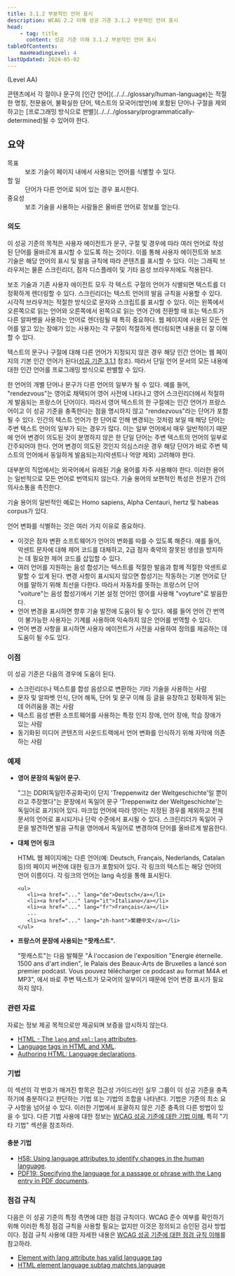 ```yaml
---
title: 3.1.2 부분적인 언어 표시
description: WCAG 2.2 이해 성공 기준 3.1.2 부분적인 언어 표시
head:
    - tag: title
      content: 성공 기준 이해 3.1.2 부분적인 언어 표시
tableOfContents:
    maxHeadingLevel: 4
lastUpdated: 2024-05-02
---
```



(Level AA)

<Card title="성공 기준(SC)">
콘텐츠에서 각 절이나 문구의 [인간 언어](../../../glossary/human-language)는 적절한 명칭, 전문용어, 불확실한 단어, 텍스트의 모국어(방언)에 포함된 단어나 구절을 제외하고는 [프로그래밍 방식으로 판별](../../../glossary/programmatically-determined)될 수 있어야 한다.
</Card>

## 요약

<dl>
<dt>목표</dt>
<dd>보조 기술이 페이지 내에서 사용되는 언어를 식별할 수 있다.</dd>
<dt>할 일</dt>
<dd>단어가 다른 언어로 되어 있는 경우 표시한다.</dd>
<dt>중요성</dt>
<dd>보조 기술을 사용하는 사람들은 올바른 언어로 정보를 얻는다.</dd>
</dl>

### 의도

이 성공 기준의 목적은 사용자 에이전트가 문구, 구절 및 경우에 따라 여러 언어로 작성된 단어를 올바르게 표시할 수 있도록 하는 것이다. 이를 통해 사용자 에이전트와 보조 기술은 해당 언어의 표시 및 발음 규칙에 따라 콘텐츠를 표시할 수 있다. 이는 그래픽 브라우저는 물론 스크린리더, 점자 디스플레이 및 기타 음성 브라우저에도 적용된다.

보조 기술과 기존 사용자 에이전트 모두 각 텍스트 구절의 언어가 식별되면 텍스트를 더 정확하게 렌더링할 수 있다. 스크린리더는 텍스트 언어의 발음 규칙을 사용할 수 있다. 시각적 브라우저는 적절한 방식으로 문자와 스크립트를 표시할 수 있다. 이는 왼쪽에서 오른쪽으로 읽는 언어와 오른쪽에서 왼쪽으로 읽는 언어 간에 전환할 때 또는 텍스트가 다른 알파벳을 사용하는 언어로 렌더링될 때 특히 중요하다. 웹 페이지에 사용된 모든 언어를 알고 있는 장애가 있는 사용자는 각 구절이 적절하게 렌더링되면 내용을 더 잘 이해할 수 있다.

텍스트의 문구나 구절에 대해 다른 언어가 지정되지 않은 경우 해당 인간 언어는 웹 페이지의 기본 인간 언어가 된다([성공 기준 3.1.1](language-of-page) 참조). 따라서 단일 언어 문서의 모든 내용에 대한 인간 언어를 프로그래밍 방식으로 판별할 수 있다.

한 언어의 개별 단어나 문구가 다른 언어의 일부가 될 수 있다. 예를 들어, "rendezvous"는 영어로 채택되어 영어 사전에 나타나고 영어 스크린리더에서 적절하게 발음되는 프랑스어 단어이다. 따라서 영어 텍스트의 한 구절에는 인간 언어가 프랑스어이고 이 성공 기준을 충족한다는 점을 명시하지 않고 "rendezvous"라는 단어가 포함될 수 있다. 인간의 텍스트 언어가 한 단어로 인해 변경되는 것처럼 보일 때 해당 단어는 주변 텍스트 언어의 일부가 되는 경우가 많다. 이는 일부 언어에서 매우 일반적이기 때문에 언어 변경이 의도된 것이 분명하지 않은 한 단일 단어는 주변 텍스트의 언어의 일부로 간주되어야 한다. 언어 변경이 의도된 것인지 의심스러운 경우 해당 단어가 바로 주변 텍스트의 언어에서 동일하게 발음되는지(악센트나 억양 제외) 고려해야 한다.

대부분의 직업에서는 외국어에서 유래된 기술 용어를 자주 사용해야 한다. 이러한 용어는 일반적으로 모든 언어로 번역되지 않는다. 기술 용어의 보편적인 특성은 전문가 간의 의사소통을 촉진한다.

기술 용어의 일반적인 예로는 Homo sapiens, Alpha Centauri, hertz 및 habeas corpus가 있다.

언어 변화를 식별하는 것은 여러 가지 이유로 중요하다.

*   이것은 점자 변환 소프트웨어가 언어의 변화를 따를 수 있도록 해준다. 예를 들어, 악센트 문자에 대해 제어 코드를 대체하고, 2급 점자 축약의 잘못된 생성을 방지하는 데 필요한 제어 코드를 삽입할 수 있다.
*   여러 언어를 지원하는 음성 합성기는 텍스트를 적절한 발음과 함께 적절한 악센트로 말할 수 있게 된다. 변경 사항이 표시되지 않으면 합성기는 작동하는 기본 언어로 단어를 말하기 위해 최선을 다한다. 따라서 자동차를 뜻하는 프랑스어 단어 "voiture"는 음성 합성기에서 기본 설정 언어인 영어를 사용해 "voyture"로 발음한다.
*   언어 변경을 표시하면 향후 기술 발전에 도움이 될 수 있다. 예를 들어 언어 간 번역이 불가능한 사용자는 기계를 사용하여 익숙하지 않은 언어를 번역할 수 있다.
*   언어 변경 사항을 표시하면 사용자 에이전트가 사전을 사용하여 정의를 제공하는 데 도움이 될 수도 있다.

### 이점

이 성공 기준은 다음의 경우에 도움이 된다.

*   스크린리더나 텍스트를 합성 음성으로 변환하는 기타 기술을 사용하는 사람
*   문자 및 알파벳 인식, 단어 해독, 단어 및 문구 이해 등 글을 유창하고 정확하게 읽는 데 어려움을 겪는 사람
*   텍스트 음성 변환 소프트웨어를 사용하는 특정 인지 장애, 언어 장애, 학습 장애가 있는 사람
*   동기화된 미디어 콘텐츠의 사운드트랙에서 언어 변화를 인식하기 위해 자막에 의존하는 사람

### 예제

*   **영어 문장의 독일어 문구.**

    "그는 DDR(독일민주공화국)이 단지 '<span lang="de">Treppenwitz der Weltgeschichte</span>'일 뿐이라고 주장했다"는 문장에서 독일어 문구 '<span lang="de">Treppenwitz der Weltgeschichte</span>'는 독일어로 표기되어 있다. 마크업 언어에 따라 영어는 지정된 경우를 제외하고 전체 문서의 언어로 표시되거나 단락 수준에서 표시될 수 있다. 스크린리더가 독일어 구문을 발견하면 발음 규칙을 영어에서 독일어로 변경하여 단어를 올바르게 발음한다.

*   **대체 언어 링크**

    HTML 웹 페이지에는 다른 언어(예: Deutsch, Français, Nederlands, Catalan 등)의 페이지 버전에 대한 링크가 포함되어 있다. 각 링크의 텍스트는 해당 언어의 언어 이름이다. 각 링크의 언어는 lang 속성을 통해 표시된다.

    ```
    <ul>
       <li><a href="..." lang="de">Deutsch</a></li>
       <li><a href="..." lang="it">Italiano</a></li>
       <li><a href="..." lang="fr">Français</a></li>
       ...
       <li><a href="..." lang="zh-hant">繁體中文</a></li>
    </ul>
    ```

*   **프랑스어 문장에 사용되는 "팟캐스트".**

    "팟캐스트"는 다음 발췌문 "<span lang="fr">À l'occasion de l'exposition "Energie éternelle. 1500 ans d'art indien", le Palais des Beaux-Arts de Bruxelles a lancé son premier podcast. Vous pouvez télécharger ce podcast au format M4A et MP3</span>", 에서 바로 주변 텍스트가 모국어의 일부이기 때문에 언어 변경 표시가 필요하지 않다.


### 관련 자료

자료는 정보 제공 목적으로만 제공되며 보증을 암시하지 않는다.

*   [HTML - The `lang` and `xml:lang` attributes](https://html.spec.whatwg.org/multipage/dom.html#attr-lang).
*   [Language tags in HTML and XML](https://www.w3.org/International/articles/language-tags/index.en).
*   [Authoring HTML: Language declarations](https://www.w3.org/TR/i18n-html-tech-lang/).

### 기법

이 섹션의 각 번호가 매겨진 항목은 접근성 가이드라인 실무 그룹이 이 성공 기준을 충족하기에 충분하다고 판단하는 기법 또는 기법의 조합을 나타낸다. 기법은 기준의 최소 요구 사항을 넘어설 수 있다. 이러한 기법에서 포괄하지 않은 기준 충족의 다른 방법이 있을 수 있다. 다른 기법 사용에 대한 정보는 [WCAG 성공 기준에 대한 기법 이해](../understanding-techniques), 특히 "기타 기법" 섹션을 참조하라.

#### 충분 기법

*   [H58: Using language attributes to identify changes in the human language](https://www.w3.org/WAI/WCAG22/Techniques/html/H58).
*   [PDF19: Specifying the language for a passage or phrase with the Lang entry in PDF documents](https://www.w3.org/WAI/WCAG22/Techniques/pdf/PDF19).

### 점검 규칙

다음은 이 성공 기준의 특정 측면에 대한 점검 규칙이다. WCAG 준수 여부를 확인하기 위해 이러한 특정 점검 규칙을 사용할 필요는 없지만 이것은 정의되고 승인된 검사 방법이다. 점검 규칙 사용에 대한 자세한 내용은 [WCAG 성공 기준에 대한 점검 규칙 이해](../understanding-act-rules)를 참고하라.

*   [Element with lang attribute has valid language tag](https://www.w3.org/WAI/standards-guidelines/act/rules/de46e4/)
*   [HTML element language subtag matches language](https://www.w3.org/WAI/standards-guidelines/act/rules/off6ek/proposed/)

